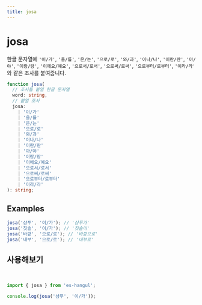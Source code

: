 ```yaml
---
title: josa
---
```



# josa

한글 문자열에 `'이/가'`, `'을/를'`, `'은/는'`, `'으로/로'`, `'와/과'`, `'이나/나'`, `'이란/란'`, `'아/야'`, `'이랑/랑'`, `'이에요/예요'`, `'으로서/로서'`, `'으로써/로써'`, `'으로부터/로부터'`, `'이라/라'` 와 같은 조사를 붙여줍니다.

```typescript
function josa(
  // 조사를 붙일 한글 문자열
  word: string,
  // 붙일 조사
  josa:
    | '이/가'
    | '을/를'
    | '은/는'
    | '으로/로'
    | '와/과'
    | '이나/나'
    | '이란/란'
    | '아/야'
    | '이랑/랑'
    | '이에요/예요'
    | '으로서/로서'
    | '으로써/로써'
    | '으로부터/로부터'
    | '이라/라'
): string;
```

## Examples

```typescript
josa('샴푸', '이/가'); // '샴푸가'
josa('칫솔', '이/가'); // '칫솔이'
josa('바깥', '으로/로'); // '바깥으로'
josa('내부', '으로/로'); // '내부로'
```

## 사용해보기

<br />

<Sandpack>

```ts index.ts
import { josa } from 'es-hangul';

console.log(josa('샴푸', '이/가'));
```

</Sandpack>
